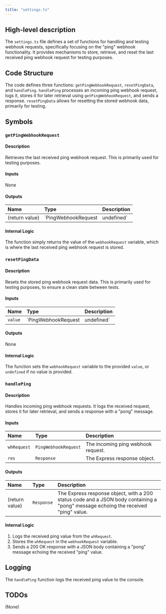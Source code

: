 ```yaml
---
title: "settings.ts"
---
```


## High-level description
The `settings.ts` file defines a set of functions for handling and testing webhook requests, specifically focusing on the "ping" webhook functionality. It provides mechanisms to store, retrieve, and reset the last received ping webhook request for testing purposes.

## Code Structure
The code defines three functions: `getPingWebhookRequest`, `resetPingData`, and `handlePing`. `handlePing` processes an incoming ping webhook request, logs it, stores it for later retrieval using `getPingWebhookRequest`, and sends a response. `resetPingData` allows for resetting the stored webhook data, primarily for testing.

## Symbols

### `getPingWebhookRequest`
#### Description
Retrieves the last received ping webhook request. This is primarily used for testing purposes.

#### Inputs
None

#### Outputs
| Name | Type | Description |
|:-----|:-----|:------------|
| (return value) | `PingWebhookRequest | undefined` | The last received `PingWebhookRequest`, or `undefined` if none has been received yet. |

#### Internal Logic
The function simply returns the value of the `webhookRequest` variable, which is where the last received ping webhook request is stored.

### `resetPingData`
#### Description
Resets the stored ping webhook request data. This is primarily used for testing purposes, to ensure a clean state between tests.

#### Inputs
| Name | Type | Description |
|:-----|:-----|:------------|
| `value` | `PingWebhookRequest | undefined` | Optional. The value to set the `webhookRequest` to. Defaults to `undefined`. |

#### Outputs
None

#### Internal Logic
The function sets the `webhookRequest` variable to the provided `value`, or `undefined` if no value is provided.

### `handlePing`
#### Description
Handles incoming ping webhook requests. It logs the received request, stores it for later retrieval, and sends a response with a "pong" message.

#### Inputs
| Name | Type | Description |
|:-----|:-----|:------------|
| `whRequest` | `PingWebhookRequest` | The incoming ping webhook request. |
| `res` | `Response` | The Express response object. |

#### Outputs
| Name | Type | Description |
|:-----|:-----|:------------|
| (return value) | `Response` | The Express response object, with a 200 status code and a JSON body containing a "pong" message echoing the received "ping" value. |

#### Internal Logic
1. Logs the received ping value from the `whRequest`.
2. Stores the `whRequest` in the `webhookRequest` variable.
3. Sends a 200 OK response with a JSON body containing a "pong" message echoing the received "ping" value.

## Logging
The `handlePing` function logs the received ping value to the console.

## TODOs
(None)
